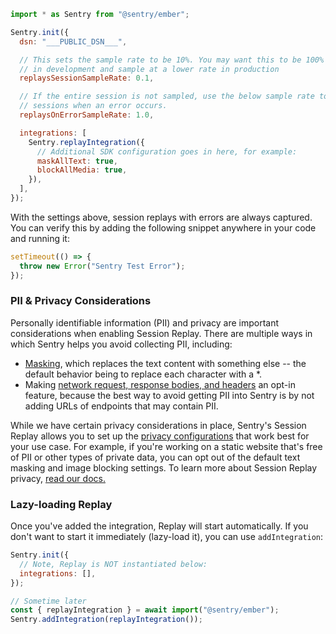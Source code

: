 ```javascript {8,12,14-20}
import * as Sentry from "@sentry/ember";

Sentry.init({
  dsn: "___PUBLIC_DSN___",

  // This sets the sample rate to be 10%. You may want this to be 100% while
  // in development and sample at a lower rate in production
  replaysSessionSampleRate: 0.1,

  // If the entire session is not sampled, use the below sample rate to sample
  // sessions when an error occurs.
  replaysOnErrorSampleRate: 1.0,

  integrations: [
    Sentry.replayIntegration({
      // Additional SDK configuration goes in here, for example:
      maskAllText: true,
      blockAllMedia: true,
    }),
  ],
});
```

With the settings above, session replays with errors are always captured.
You can verify this by adding the following snippet anywhere in your code and running it:

```javascript
setTimeout(() => {
  throw new Error("Sentry Test Error");
});
```

### PII & Privacy Considerations

Personally identifiable information (PII) and privacy are important considerations when enabling Session Replay. There are multiple ways in which Sentry helps you avoid collecting PII, including:
- [Masking](/platforms/javascript/session-replay/privacy/#masking), which replaces the text content with something else -- the default behavior being to replace each character with a *.
- Making [network request, response bodies, and headers](/platforms/javascript/session-replay/privacy/#network-request-and-response-bodies-and-headers) an opt-in feature, because the best way to avoid getting PII into Sentry is by not adding URLs of endpoints that may contain PII.

While we have certain privacy considerations in place, Sentry's Session Replay allows you to set up the [privacy configurations](/platforms/javascript/session-replay/privacy/#privacy-configuration) that work best for your use case. For example, if you're working on a static website that's free of PII or other types of private data, you can opt out of the default text masking and image blocking settings.
To learn more about Session Replay privacy, [read our docs.](/platforms/javascript/session-replay/privacy/)

### Lazy-loading Replay

Once you've added the integration, Replay will start automatically. If you don't want to start it immediately (lazy-load it), you can use `addIntegration`:

```javascript
Sentry.init({
  // Note, Replay is NOT instantiated below:
  integrations: [],
});

// Sometime later
const { replayIntegration } = await import("@sentry/ember");
Sentry.addIntegration(replayIntegration());
```
